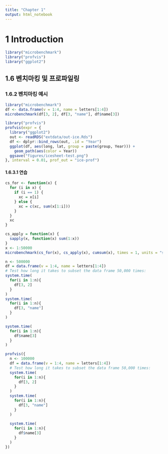 ```yaml
---
title: "Chapter 1"
output: html_notebook
---
```


# 1 Introduction

```r
library("microbenchmark")
library("profvis")
library("ggplot2")
```

## 1.6 벤치마킹 및 프로파일링

### 1.6.2 벤치마킹 예시

```r
library("microbenchmark")
df <- data.frame(v = 1:4, name = letters[1:4])
microbenchmark(df[3, 2], df[3, "name"], df$name[3])
```

```r
library("profvis")
profvis(expr = {
  library("ggplot2")
  out <- readRDS("extdata/out-ice.Rds")
  df <- dplyr::bind_rows(out, .id = "Year")
  ggplot(df, aes(long, lat, group = paste(group, Year))) +
    geom_path(aes(color = Year))
  ggsave("figures/icesheet-test.png")
}, interval = 0.01, prof_out = "ice-prof")
```

#### 1.6.3.1 연습

```r
cs_for <- function(x) {
  for (i in x) {
    if (i == 1) {
      xc = x[i]
    } else {
      xc = c(xc, sum(x[1:i]))
    }
  }
  xc
}

cs_apply = function(x) {
  sapply(x, function(x) sum(1:x))
}
x <- 1:50000
microbenchmark(cs_for(x), cs_apply(x), cumsum(x), times = 1, units = "s")
```

```r
n <- 500000
df = data.frame(v = 1:4, name = letters[1:4])
# Test how long it takes to subset the data frame 50,000 times:
system.time(
  for(i in 1:n){
    df[3, 2]
  }
)
system.time(
  for(i in 1:n){
    df[3, "name"]
  }
)

system.time(
  for(i in 1:n){
    df$name[3]
  }
)
```

```r
profvis({
  n <- 100000
  df = data.frame(v = 1:4, name = letters[1:4])
  # Test how long it takes to subset the data frame 50,000 times:
  system.time(
    for(i in 1:n){
      df[3, 2]
    }
  )
  system.time(
    for(i in 1:n){
      df[3, "name"]
    }
  )
  
  system.time(
    for(i in 1:n){
      df$name[3]
    }
  )
})
```
